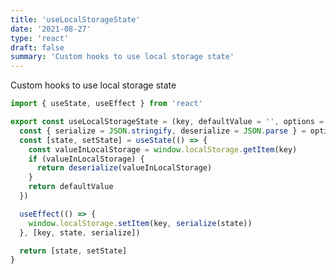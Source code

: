 ```yaml
---
title: 'useLocalStorageState'
date: '2021-08-27'
type: 'react'
draft: false
summary: 'Custom hooks to use local storage state'
---
```


Custom hooks to use local storage state

```js
import { useState, useEffect } from 'react'

export const useLocalStorageState = (key, defaultValue = '', options = {}) => {
  const { serialize = JSON.stringify, deserialize = JSON.parse } = options
  const [state, setState] = useState(() => {
    const valueInLocalStorage = window.localStorage.getItem(key)
    if (valueInLocalStorage) {
      return deserialize(valueInLocalStorage)
    }
    return defaultValue
  })

  useEffect(() => {
    window.localStorage.setItem(key, serialize(state))
  }, [key, state, serialize])

  return [state, setState]
}
```
